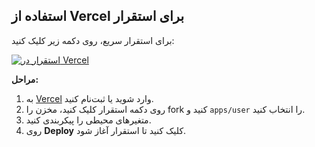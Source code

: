 ## استفاده از Vercel برای استقرار

برای استقرار سریع، روی دکمه زیر کلیک کنید:

[![استقرار در Vercel](https://vercel.com/button)](https://vercel.com/new/clone?demo-description=PPanel%20یک%20ابزار%20پانل%20پروکسی%20خالص،%20حرفه‌ای%20و%20کامل%20منبع%20باز%20است%20که%20برای%20آموزش%20و%20استفاده%20عملی%20انتخاب%20ایده‌آلی%20است%20&demo-image=https%3A%2F%2Furlscan.io%2Fliveshot%2F%3Fwidth%3D1920%26height%3D1080%26url%3Dhttps%3A%2F%2Fuser.ppanel.dev&demo-title=PPanel%20کاربر%20وب&demo-url=https%3A%2F%2Fuser.ppanel.dev%2F&from=.&project-name=ppanel-user-web&repository-name=ppanel-web&repository-url=https%3A%2F%2Fgithub.com%2Fperfect-panel%2Fppanel-web&root-directory=apps%2Fuser&skippable-integrations=1)

**مراحل:**

1. به [Vercel](https://vercel.com/) وارد شوید یا ثبت‌نام کنید.
2. روی دکمه استقرار کلیک کنید، مخزن را fork کنید و `apps/user` را انتخاب کنید.
3. متغیرهای محیطی را پیکربندی کنید.
4. روی **Deploy** کلیک کنید تا استقرار آغاز شود.



<Giscus />

